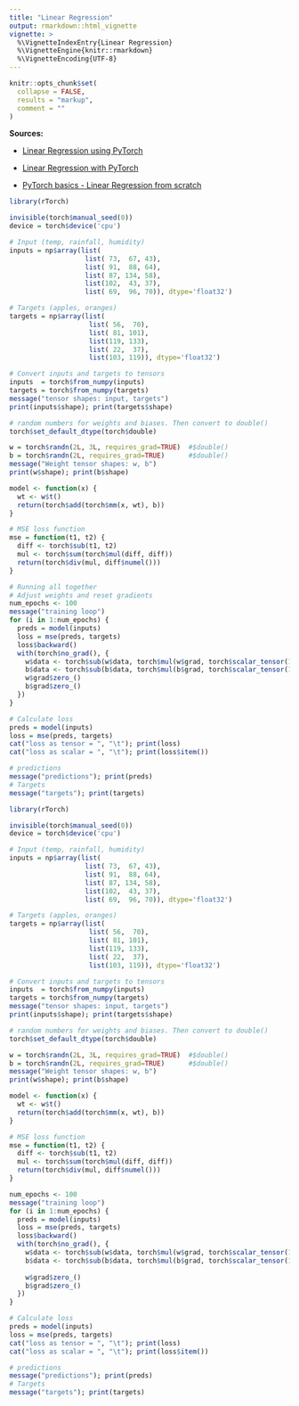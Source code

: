 ```yaml
---
title: "Linear Regression"
output: rmarkdown::html_vignette
vignette: >
  %\VignetteIndexEntry{Linear Regression}
  %\VignetteEngine{knitr::rmarkdown}
  %\VignetteEncoding{UTF-8}
---
```


```r
knitr::opts_chunk$set(
  collapse = FALSE,
  results = "markup",
  comment = ""
)
```

__Sources:__

* [Linear Regression using PyTorch](https://medium.com/@aakanksha.ns/linear-regression-using-pytorch-4c1e3b0f4f67)

* [Linear Regression with PyTorch](https://medium.com/analytics-vidhya/linear-regression-with-pytorch-147fed55f138)

* [PyTorch basics - Linear Regression from scratch](https://www.kaggle.com/aakashns/pytorch-basics-linear-regression-from-scratch)

```r
library(rTorch)

invisible(torch$manual_seed(0))
device = torch$device('cpu')

# Input (temp, rainfall, humidity)
inputs = np$array(list(
                   list( 73,  67, 43),
                   list( 91,  88, 64),
                   list( 87, 134, 58),
                   list(102,  43, 37),
                   list( 69,  96, 70)), dtype='float32')

# Targets (apples, oranges)
targets = np$array(list(
                    list( 56,  70), 
                    list( 81, 101),
                    list(119, 133),
                    list( 22,  37), 
                    list(103, 119)), dtype='float32')

# Convert inputs and targets to tensors
inputs  = torch$from_numpy(inputs)
targets = torch$from_numpy(targets)
message("tensor shapes: input, targets")
print(inputs$shape); print(targets$shape)

# random numbers for weights and biases. Then convert to double()
torch$set_default_dtype(torch$double)

w = torch$randn(2L, 3L, requires_grad=TRUE)  #$double()
b = torch$randn(2L, requires_grad=TRUE)      #$double()
message("Weight tensor shapes: w, b")
print(w$shape); print(b$shape)

model <- function(x) {
  wt <- w$t()
  return(torch$add(torch$mm(x, wt), b))
}

# MSE loss function
mse = function(t1, t2) {
  diff <- torch$sub(t1, t2)
  mul <- torch$sum(torch$mul(diff, diff))
  return(torch$div(mul, diff$numel()))
}

# Running all together
# Adjust weights and reset gradients
num_epochs <- 100
message("training loop")
for (i in 1:num_epochs) {
  preds = model(inputs)
  loss = mse(preds, targets)
  loss$backward()
  with(torch$no_grad(), {
    w$data <- torch$sub(w$data, torch$mul(w$grad, torch$scalar_tensor(1e-5)))
    b$data <- torch$sub(b$data, torch$mul(b$grad, torch$scalar_tensor(1e-5)))
    w$grad$zero_()
    b$grad$zero_()
  })
}

# Calculate loss
preds = model(inputs)
loss = mse(preds, targets)
cat("loss as tensor = ", "\t"); print(loss)
cat("loss as scalar = ", "\t"); print(loss$item())

# predictions
message("predictions"); print(preds)
# Targets
message("targets"); print(targets)
```



```r
library(rTorch)

invisible(torch$manual_seed(0))
device = torch$device('cpu')

# Input (temp, rainfall, humidity)
inputs = np$array(list(
                   list( 73,  67, 43),
                   list( 91,  88, 64),
                   list( 87, 134, 58),
                   list(102,  43, 37),
                   list( 69,  96, 70)), dtype='float32')

# Targets (apples, oranges)
targets = np$array(list(
                    list( 56,  70), 
                    list( 81, 101),
                    list(119, 133),
                    list( 22,  37), 
                    list(103, 119)), dtype='float32')

# Convert inputs and targets to tensors
inputs  = torch$from_numpy(inputs)
targets = torch$from_numpy(targets)
message("tensor shapes: input, targets")
print(inputs$shape); print(targets$shape)

# random numbers for weights and biases. Then convert to double()
torch$set_default_dtype(torch$double)

w = torch$randn(2L, 3L, requires_grad=TRUE)  #$double()
b = torch$randn(2L, requires_grad=TRUE)      #$double()
message("Weight tensor shapes: w, b")
print(w$shape); print(b$shape)

model <- function(x) {
  wt <- w$t()
  return(torch$add(torch$mm(x, wt), b))
}

# MSE loss function
mse = function(t1, t2) {
  diff <- torch$sub(t1, t2)
  mul <- torch$sum(torch$mul(diff, diff))
  return(torch$div(mul, diff$numel()))
}

num_epochs <- 100
message("training loop")
for (i in 1:num_epochs) {
  preds = model(inputs)
  loss = mse(preds, targets)
  loss$backward()
  with(torch$no_grad(), {
    w$data <- torch$sub(w$data, torch$mul(w$grad, torch$scalar_tensor(1e-5)))
    b$data <- torch$sub(b$data, torch$mul(b$grad, torch$scalar_tensor(1e-5)))
    
    w$grad$zero_()
    b$grad$zero_()
  })
}

# Calculate loss
preds = model(inputs)
loss = mse(preds, targets)
cat("loss as tensor = ", "\t"); print(loss)
cat("loss as scalar = ", "\t"); print(loss$item())

# predictions
message("predictions"); print(preds)
# Targets
message("targets"); print(targets)
```
